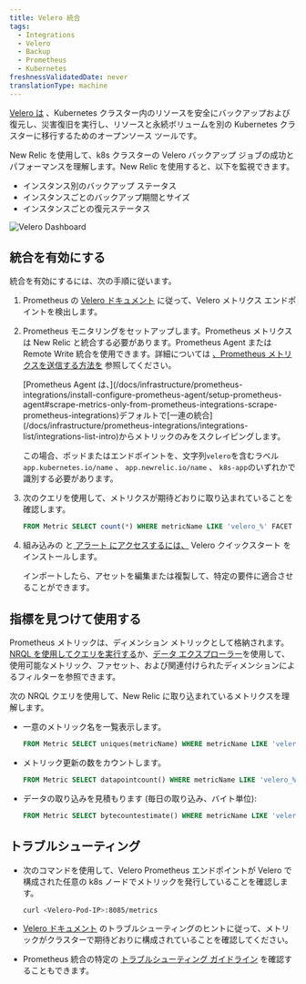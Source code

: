 ```yaml
---
title: Velero 統合
tags:
  - Integrations
  - Velero
  - Backup
  - Prometheus
  - Kubernetes
freshnessValidatedDate: never
translationType: machine
---
```


[Velero は](https://velero.io/) 、Kubernetes クラスター内のリソースを安全にバックアップおよび復元し、災害復旧を実行し、リソースと永続ボリュームを別の Kubernetes クラスターに移行するためのオープンソース ツールです。

New Relic を使用して、k8s クラスターの Velero バックアップ ジョブの成功とパフォーマンスを理解します。New Relic を使用すると、以下を監視できます。

* インスタンス別のバックアップ ステータス
* インスタンスごとのバックアップ期間とサイズ
* インスタンスごとの復元ステータス

<img title="Velero Dashboard" alt="Velero Dashboard" src="/images/kubernetes_screenshot-crop_velero-dashboard.webp" />

## 統合を有効にする

統合を有効にするには、次の手順に従います。

1. Prometheus の [Velero ドキュメント](https://velero.io/docs/main/run-locally/#3-start-the-velero-server-locally) に従って、Velero メトリクス エンドポイントを検出します。

2. Prometheus モニタリングをセットアップします。Prometheus メトリクスは New Relic と統合する必要があります。Prometheus Agent または Remote Write 統合を使用できます。詳細については [、Prometheus メトリクスを送信する方法を](/docs/infrastructure/prometheus-integrations/get-started/send-prometheus-metric-data-new-relic/) 参照してください。

   <Callout variant="important">
     [Prometheus Agent は、](/docs/infrastructure/prometheus-integrations/install-configure-prometheus-agent/setup-prometheus-agent#scrape-metrics-only-from-prometheus-integrations-scrape-prometheus-integrations)デフォルトで[一連の統合](/docs/infrastructure/prometheus-integrations/integrations-list/integrations-list-intro)からメトリックのみをスクレイピングします。

     この場合、ポッドまたはエンドポイントを、文字列`velero`を含むラベル`app.kubernetes.io/name` 、 `app.newrelic.io/name` 、 `k8s-app`のいずれかで識別する必要があります。
   </Callout>

3. 次のクエリを使用して、メトリクスが期待どおりに取り込まれていることを確認します。

   ```sql
   FROM Metric SELECT count(*) WHERE metricName LIKE 'velero_%' FACET metricName LIMIT MAX
   ```

4. [](https://newrelic.com/instant-observability/velero-prometheus)組み込みの<InlinePopover type="dashboards" /> と[ アラート にアクセスするには、](/docs/alerts-applied-intelligence/new-relic-alerts/learn-alerts/introduction-alerts/) Velero クイックスタート をインストールします。

   インポートしたら、アセットを編集または複製して、特定の要件に適合させることができます。

## 指標を見つけて使用する

Prometheus メトリックは、ディメンション メトリックとして格納されます。[NRQL を使用してクエリを実行する](/docs/telemetry-data-platform/get-data/apis/query-metric-data-type/)か、[データ エクスプローラー](/docs/query-your-data/explore-query-data/browse-data/introduction-data-explorer/)を使用して、使用可能なメトリック、ファセット、および関連付けられたディメンションによるフィルターを参照できます。

次の NRQL クエリを使用して、New Relic に取り込まれているメトリクスを理解します。

* 一意のメトリック名を一覧表示します。

  ```sql
  FROM Metric SELECT uniques(metricName) WHERE metricName LIKE 'velero_%' LIMIT MAX
  ```

* メトリック更新の数をカウントします。

  ```sql
  FROM Metric SELECT datapointcount() WHERE metricName LIKE 'velero_%' LIMIT MAX
  ```

* データの取り込みを見積もります (毎日の取り込み、バイト単位):

  ```sql
  FROM Metric SELECT bytecountestimate() WHERE metricName LIKE 'velero_%' SINCE 1 day ago
  ```

## トラブルシューティング

* 次のコマンドを使用して、Velero Prometheus エンドポイントが Velero で構成された任意の k8s ノードでメトリックを発行していることを確認します。

  ```sh
  curl <Velero-Pod-IP>:8085/metrics
  ```

* [Velero ドキュメント](https://velero.io/docs/main/troubleshooting/#velero-is-not-publishing-prometheus-metrics) のトラブルシューティングのヒントに従って、メトリックがクラスターで期待どおりに構成されていることを確認してください。

* Prometheus 統合の特定の [トラブルシューティング ガイドライン](/docs/infrastructure/prometheus-integrations/install-configure-prometheus-agent/troubleshooting-guide/) を確認することもできます。